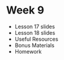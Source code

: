 # Week 9

- <Link to="/week-9/lesson-17">Lesson 17 slides</Link>
- <Link to="/week-9/lesson-18">Lesson 18 slides</Link>
- Useful Resources
- Bonus Materials
- Homework
